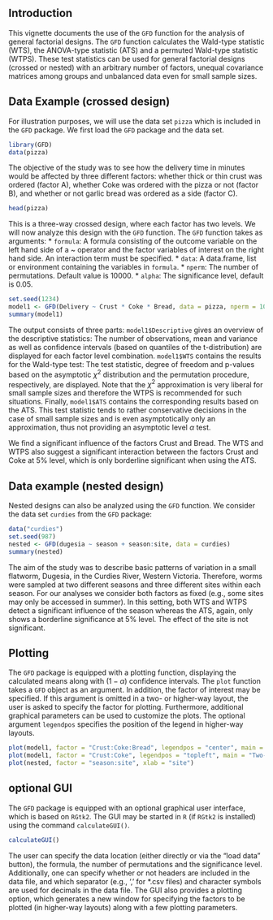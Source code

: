 <!--
%\VignetteEngine{knitr::rmarkdown}
%\VignetteIndexEntry{An Introduction to GFD}
-->


## Introduction

This vignette documents the use of the `GFD` function for the analysis of general factorial designs. The `GFD` function
calculates the Wald-type statistic (WTS), the ANOVA-type statistic (ATS) and a permuted Wald-type statistic (WTPS). 
These test statistics can be used for general factorial designs (crossed or nested) with an arbitrary number of 
factors, unequal covariance matrices among groups and unbalanced data even for small sample sizes.

## Data Example (crossed design)

For illustration purposes, we will use the data set `pizza` which is included in the `GFD` package. We first load the
`GFD` package and the data set.

```r
library(GFD)
data(pizza)
```

The objective of the study was to see how the delivery time in minutes would be affected by
three different factors: whether thick or thin crust was ordered (factor A), whether Coke was
ordered with the pizza or not (factor B), and whether or not garlic bread was ordered as a
side (factor C). 

```r
head(pizza)
```

This is a three-way crossed design, where each factor has two levels. We will now analyze this design with the `GFD` function. 
The `GFD` function takes as arguments:
* `formula`: A formula consisting of the outcome variable on the left hand side of a \~ operator and the factor
variables of interest on the right hand side. An interaction term must be specified.
* `data`: A data.frame, list or environment containing the variables in `formula`.
* `nperm`: The number of permutations. Default value is 10000.
* `alpha`: The significance level, default is 0.05.

```r
set.seed(1234)
model1 <- GFD(Delivery ~ Crust * Coke * Bread, data = pizza, nperm = 10000, alpha = 0.05)
summary(model1)
```

The output consists of three parts: `model1$Descriptive` gives an overview of the descriptive statistics: The number of observations, 
mean and variance as well as confidence intervals (based on quantiles of the t-distribution) are displayed for each factor level combination.
`model1$WTS` contains the results for the Wald-type test: The test statistic, degree of freedom and p-values based on the asymptotic $\chi^2$ distribution
and the permutation procedure, respectively, are displayed. Note that the $\chi^2$ approximation is very liberal for small sample sizes and therefore the WTPS is 
recommended for such situations. Finally, `model1$ATS` contains the corresponding results based on the ATS. This test statistic tends to rather
conservative decisions in the case of small sample sizes and is even asymptotically only an approximation, thus not providing an asymptotic level $\alpha$ test.

We find a significant influence of the factors Crust and Bread. The WTS and WTPS also
suggest a significant interaction between the factors Crust and Coke at 5% level, which is only
borderline significant when using the ATS.

## Data example (nested design)

Nested designs can also be analyzed using the `GFD` function. We consider the data set `curdies` from the `GFD` package:

```r
data("curdies")
set.seed(987)
nested <- GFD(dugesia ~ season + season:site, data = curdies)
summary(nested)
```

The aim of the study was to describe basic patterns of variation in a small flatworm, Dugesia, in the Curdies
River, Western Victoria. Therefore, worms were sampled at two different seasons and three
different sites within each season. For our analyses we consider both factors as fixed (e.g.,
some sites may only be accessed in summer). In this setting, both WTS and WTPS detect a significant influence of the season whereas
the ATS, again, only shows a borderline significance at 5% level. The effect of the site is not
significant.

## Plotting

The `GFD` package is equipped with a plotting function, displaying the calculated means along with $(1-\alpha)$ confidence intervals.
The `plot` function takes a `GFD` object as an argument. In addition, the factor of interest may be specified. If this argument is 
omitted in a two- or higher-way layout, the user is asked to specify the factor for plotting. Furthermore, additional graphical parameters
can be used to customize the plots. The optional argument `legendpos` specifies the position of the legend in higher-way layouts.

```r
plot(model1, factor = "Crust:Coke:Bread", legendpos = "center", main = "Delivery time of pizza", xlab = "Bread")
plot(model1, factor = "Crust:Coke", legendpos = "topleft", main = "Two-way interaction", xlab = "Coke", col = 3:5, pch = 17)
plot(nested, factor = "season:site", xlab = "site")
```

## optional GUI

The `GFD` package is equipped with an optional graphical user interface, which is based on `RGtk2`. The GUI may be started in `R` (if `RGtk2` is installed) using the
command `calculateGUI()`. 

```r
calculateGUI()
```

The user can specify the data location
(either directly or via the "load data" button), the formula, the number of permutations and
the significance level. Additionally, one can specify whether or not headers are
included in the data file, and which separator (e.g., ',' for *.csv files) and character symbols are used for decimals
in the data file. The GUI also provides a plotting option, which generates a new window
for specifying the factors to be plotted (in higher-way layouts) along with a few plotting
parameters.
